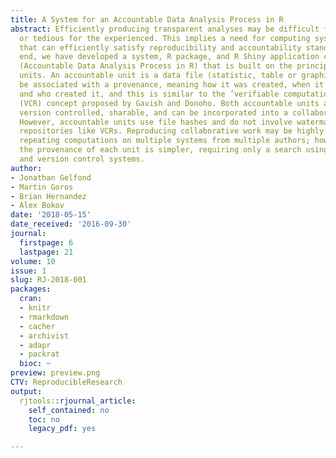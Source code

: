 ```yaml
---
title: A System for an Accountable Data Analysis Process in R
abstract: Efficiently producing transparent analyses may be difficult for beginners
  or tedious for the experienced. This implies a need for computing systems and environments
  that can efficiently satisfy reproducibility and accountability standards. To this
  end, we have developed a system, R package, and R Shiny application called adapr
  (Accountable Data Analysis Process in R) that is built on the principle of accountable
  units. An accountable unit is a data file (statistic, table or graphic) that can
  be associated with a provenance, meaning how it was created, when it was created
  and who created it, and this is similar to the ’verifiable computational results’
  (VCR) concept proposed by Gavish and Donoho. Both accountable units and VCRs are
  version controlled, sharable, and can be incorporated into a collaborative project.
  However, accountable units use file hashes and do not involve watermarking or public
  repositories like VCRs. Reproducing collaborative work may be highly complex, requiring
  repeating computations on multiple systems from multiple authors; however, determining
  the provenance of each unit is simpler, requiring only a search using file hashes
  and version control systems.
author:
- Jonathan Gelfond
- Martin Goros
- Brian Hernandez
- Alex Bokov
date: '2018-05-15'
date_received: '2016-09-30'
journal:
  firstpage: 6
  lastpage: 21
volume: 10
issue: 1
slug: RJ-2018-001
packages:
  cran:
  - knitr
  - rmarkdown
  - cacher
  - archivist
  - adapr
  - packrat
  bioc: ~
preview: preview.png
CTV: ReproducibleResearch
output:
  rjtools::rjournal_article:
    self_contained: no
    toc: no
    legacy_pdf: yes

---
```

